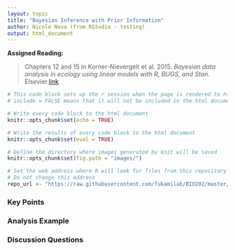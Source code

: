 ```yaml
---
layout: topic
title: "Bayesian Inference with Prior Information"
author: Nicole Nova (from RStudio - testing)
output: html_document
---
```


**Assigned Reading:**

> Chapters 12 and 15 in Korner-Nievergelt et al. 2015. *Bayesian data analysis in ecology using linear models with R, BUGS, and Stan.* Elsevier.[link](http://www.sciencedirect.com/science/book/9780128013700)




```r
# This code block sets up the r session when the page is rendered to html
# include = FALSE means that it will not be included in the html document

# Write every code block to the html document 
knitr::opts_chunk$set(echo = TRUE)

# Write the results of every code block to the html document 
knitr::opts_chunk$set(eval = TRUE)

# Define the directory where images generated by knit will be saved
knitr::opts_chunk$set(fig.path = "images/")

# Set the web address where R will look for files from this repository
# Do not change this address
repo_url <- "https://raw.githubusercontent.com/fukamilab/BIO202/master/"
```

### Key Points



### Analysis Example



### Discussion Questions






